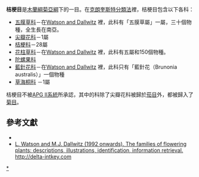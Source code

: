 {{Automatic taxobox
| taxon = Campanulales
| authority = [[Heinrich_Gustav_Reichenbach|Reichenbach]]
| subdivision_ranks = 科
| subdivision = 
*[[藍針花科|藍針花科]] Brunoniaceae
*[[桔梗科|桔梗科]] Campanulaceae
*[[草海桐科|草海桐科]] Goodeniaceae
*[[五膜草科|五膜草科]] Pentaphragmataceae
*[[尖瓣花科|尖瓣花科]] Sphenocleaceae
*[[花柱草科|花柱草科]] Stylidiaceae
}}

'''桔梗目'''是[[木蘭綱|木蘭綱]][[菊亞綱|菊亞綱]]下的一目。在[[克朗奎斯特分類法|克朗奎斯特分類法]]裡，桔梗目包含以下各科：

*[[五膜草科|五膜草科]]－在[http://delta-intkey.com/angio/www/pentaphr.htm Watson and Dallwitz] {{Wayback|url=http://delta-intkey.com/angio/www/pentaphr.htm |date=20060310112315 }}裡，此科有「五膜草屬」一屬，三十個物種，全生長在南亞。
*[[尖瓣花科|尖瓣花科]]－1屬
*[[桔梗科|桔梗科]]－28屬
*[[花柱草科|花柱草科]]－在[http://delta-intkey.com/angio/www/pentaphr.htm Watson and Dallwitz] {{Wayback|url=http://delta-intkey.com/angio/www/pentaphr.htm |date=20060310112315 }}裡，此科有五屬和150個物種。
*[[陀螺果科|陀螺果科]]
*[[藍針花科|藍針花科]]－在[http://delta-intkey.com/angio/www/pentaphr.htm Watson and Dallwitz] {{Wayback|url=http://delta-intkey.com/angio/www/pentaphr.htm |date=20060310112315 }}裡，此科只有「藍針花（Brunonia australis）」一個物種
*[[草海桐科|草海桐科]] －1屬

桔梗目不被[[APG_II系統|APG II系統]]所承認，其中的科除了尖瓣花科被歸於[[茄目|茄目]]外，都被歸入了[[菊目|菊目]]。

== 參考文獻 ==
* {{ITIS|ID=34468|year=2002|date=29 May}}
* [http://delta-intkey.com/angio/ L. Watson and M.J. Dallwitz (1992 onwards). The families of flowering plants: descriptions, illustrations, identification, information retrieval.] {{Wayback|url=http://delta-intkey.com/angio/ |date=20070103200438 }} http://delta-intkey.com {{Wayback|url=http://delta-intkey.com/ |date=20070103200438 }}
{{Taxonbar|from=Q1071303}}

[[Category:桔梗目|*]]